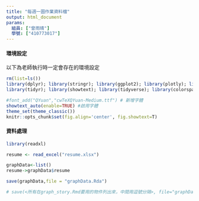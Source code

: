 ```yaml
---
title: "每週一圖作業資料檔"
output: html_document
params:
  組員: ["曾雨晴"]  
  學號: ["410773017"]
---
```


#### 環境設定

以下為老師執行時一定會存在的環境設定
```r
rm(list=ls())
library(dplyr); library(stringr); library(ggplot2); library(plotly); library(lubridate); library(readr); library(colorspace); library(grDevices); library(shiny); library(shinyjs); library(scales)
library(tidyr); library(showtext); library(tidyverse); library(colorspace)

#font_add("QYuan","cwTeXQYuan-Medium.ttf") # 新增字體
showtext_auto(enable=TRUE) #啟用字體
theme_set(theme_classic())
knitr::opts_chunk$set(fig.align='center', fig.showtext=T)
```

#### 資料處理
  
```r
library(readxl)

resume <- read_excel("resume.xlsx")

graphData<-list()
resume->graphData$resume

save(graphData,file = "graphData.Rda")

# save(<所有在graph_story.Rmd要用的物件列出來，中間用逗號分隔>, file="graphData.Rda") # 此行放在最後一行
```

